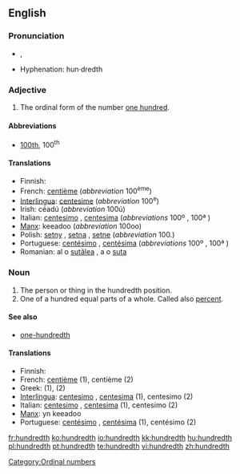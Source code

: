 ==English==

===Pronunciation===
* {{IPA|/ˈhʌndɹɛdθ/}}, {{SAMPA|/"hVndrEdT/}}
* Hyphenation: hun·dredth

===Adjective===
{{en-adj|-}}

# The ordinal form of the number [[hundred|one hundred]].

====Abbreviations====
* [[100th]], 100<sup>th</sup>

====Translations====

* Finnish: {{t+|fi|sadas}}
* French: [[centième]] (''abbreviation'' 100<sup>ème</sup>)
* [[Interlingua]]: [[centesime]] (''abbreviation'' 100<sup>e</sup>)
* Irish: céadú (''abbreviation'' 100ú)
* Italian: [[centesimo]] {{m}}, [[centesima]] {{f}} (''abbreviations'' 100º {{m}}, 100ª {{f}})
* [[Manx]]: keeadoo (''abbreviation'' 100oo)
* Polish: [[setny]] {{m}}, [[setna]] {{f}}, [[setne]] {{n}} (''abbreviation'' 100.)
* Portuguese: [[centésimo]] {{m}}, [[centésima]] {{f}} (''abbreviations'' 100º {{m}}, 100ª {{f}})
* Romanian: al o [[sutălea]] {{m}}, a o [[suta]] {{f}}

===Noun===
{{en-noun}}

# The person or thing in the hundredth position.
# One of a hundred equal parts of a whole. Called also [[percent]].

====See also====
* [[one-hundredth]]

====Translations====

* Finnish: {{t+|fi|sadas}}
* French: [[centième]] {{m|f}} (1), centième {{m}} (2)
* Greek: {{t|el|εκατοστός|sc=Grek}} (1), {{t|el|εκατοστό|n|sc=Grek}} (2)
* [[Interlingua]]: [[centesimo]] {{m}}, [[centesima]] {{f}} (1), centesimo (2)
* Italian: [[centesimo]] {{m}}, [[centesima]] {{f}} (1), centesimo {{m}} (2)
* [[Manx]]: yn keeadoo
* Portuguese: [[centésimo]] {{m}}, [[centésima]] {{f}} (1), centésimo {{m}} (2)

[[Category:Ordinal numbers]]

[[fr:hundredth]]
[[ko:hundredth]]
[[io:hundredth]]
[[kk:hundredth]]
[[hu:hundredth]]
[[pl:hundredth]]
[[pt:hundredth]]
[[te:hundredth]]
[[vi:hundredth]]
[[zh:hundredth]]